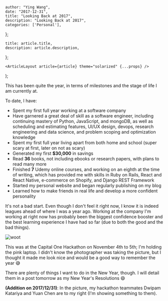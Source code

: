 

    author: "Ying Wang",
    date: "2017-12-31",
    title: "Looking Back at 2017",
    description: "Looking Back at 2017",
    categories: ['Personal'],
};

    title: article.title,
    description: article.description,
};

    <ArticleLayout article={article} theme="solarized" {...props} />
);


This has been quite the year, in terms of milestones and the stage of life I am currently at.

To date, I have:

  - Spent my first full year working at a software company
  - Have garnered a great deal of skill as a software engineer, including continuing mastery of Python, JavaScript, and mongoDB, as well as scheduling and estimating features, UI/UX design, devops, research engineering and data science, and problem scoping and optimization knowledge
  - Spent my first full year living apart from both home and school (super scary at first, later on not as scary)
  - Generated my first **$30,000** in savings
  - Read **36** books, not including ebooks or research papers, with plans to read many more
  - Finished **7** Udemy online courses, and working on an eighth at the time of writing, which has provided me with skills in Ruby on Rails, React and React Native, e-commerce on Shopify, and Django REST Framework
  - Started my personal website and began regularly publishing on my blog
  - Learned how to make friends in real life and develop a more confident personality

It's not a bad start. Even though I don't feel it right now, I know it is indeed leagues ahead of where I was a year ago. Working at the company I'm working at right now has probably been the biggest confidence booster and the best learning experience I have had so far (due to both the good and the bad things).

![woot](/img/posts/2017/12/31/looking_back_1.jpg)

This was at the Capital One Hackathon on November 4th to 5th; I'm holding the pink laptop. I didn't know the photographer was taking the picture, but I thought it made me look nice and would be a good way to remember the year :sweat_smile:

There are plenty of things I want to do in the New Year, though. I will detail them in a post tomorrow as my New Year's Resolutions :smile:

**(Addition on 2017/12/31)**: In the picture, my hackathon teammates Dwipam Katariya and Yuan Chen are to my right (I'm showing something to them).

